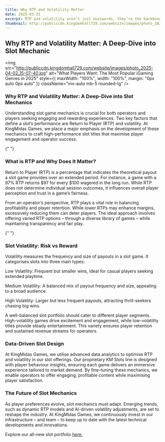 ```yaml
---
title: Why RTP and Volatility Matter
date: 2025-03-31
excerpt: RTP and volatility aren’t just buzzwords, they’re the backbone of every great slot game. In this article, KingMidas Games explores how these mechanics impact player experience and operator success, and why smart slot design is key to staying competitive in 2025.
thumbnail: http://publiccdn.kingdomhall729.com/website/images/photo_2025-04-02_15-07-40.jpg
---
```



<div className="newsContent" style={{ maxWidth: '750px', margin: '0 auto', color: 'white' }}>
  <div className="newsHeader" style={{ textAlign: 'center', marginBottom: '20px' }}>
    <h2 className="text-lg font-bold Montserrat">Why RTP and Volatility Matter: A Deep-Dive into Slot Mechanic</h2>
  </div>


<img
  src="http://publiccdn.kingdomhall729.com/website/images/photo_2025-04-02_15-07-40.jpg"
  alt="What Players Want: The Most Popular iGaming Genres in 2025"
  style={{ maxWidth: "100%", width: "100%", margin: "0px auto 0px auto" }}
  className="mx-auto mb-5 rounded-lg"
/>


<div style={{ margin: "20px auto 0px", textAlign: "justify" }}>
  <h3 className="text-lg font-bold">
    Why RTP and Volatility Matter: A Deep-Dive into Slot Mechanics
  </h3>
  <p>
    Understanding slot game mechanics is crucial for both operators and players
    seeking engaging and rewarding experiences. Two key factors that define a
    slot’s performance are Return to Player (RTP) and volatility. At KingMidas
    Games, we place a major emphasis on the development of these mechanics to
    craft high-performance slot titles that maximise player engagement and
    operator success.
  </p>
</div>

{" "}

<div style={{ margin: "40px auto 0px", textAlign: "justify" }}>
  <h3 className="text-lg font-bold">What is RTP and Why Does It Matter?</h3>
  <p>
    Return to Player (RTP) is a percentage that indicates the theoretical payout
    a slot game provides over an extended period. For instance, a game with a
    97% RTP returns $97 for every $100 wagered in the long run. While RTP does
    not determine individual session outcomes, it influences overall player
    perception and trust in a game’s fairness.
  </p>
  <p style={{ margin: "10px auto 0px", textAlign: "justify" }}>
    From an operator’s perspective, RTP plays a vital role in balancing
    profitability and player retention. While lower RTPs may enhance margins,
    excessively reducing them can deter players. The ideal approach involves
    offering varied RTP options – through a diverse library of games – while
    maintaining transparency and fair play.
  </p>
</div>

{" "}

<div style={{ margin: "20px auto 0px", textAlign: "justify" }}>
  <h3 className="text-lg font-bold">Slot Volatility: Risk vs Reward</h3>
  <p>
    Volatility measures the frequency and size of payouts in a slot game. It
    categorises slots into three main types:
  </p>
  <p style={{ margin: "10px auto 0px", textAlign: "justify" }}>
    Low Volatility: Frequent but smaller wins, ideal for casual players seeking
    extended playtime.
  </p>
  <p style={{ margin: "10px auto 0px", textAlign: "justify" }}>
    Medium Volatility: A balanced mix of payout frequency and size, appealing to
    a broad audience.
  </p>
  <p style={{ margin: "10px auto 0px", textAlign: "justify" }}>
    High Volatility: Larger but less frequent payouts, attracting thrill-seekers
    chasing big wins.
  </p>
  <p style={{ margin: "10px auto 0px", textAlign: "justify" }}>
    A well-balanced slot portfolio should cater to different player segments.
    High-volatility games drive excitement and engagement, while low-volatility
    titles provide steady entertainment. This variety ensures player retention
    and sustained revenue streams for operators.
  </p>
</div>

<div style={{ margin: "40px auto 0px", textAlign: "justify" }}>
  <h3 className="text-lg font-bold">Data-Driven Slot Design</h3>
  <p>
    At KingMidas Games, we utilise advanced data analytics to optimise RTP and
    volatility in our slot offerings. Our proprietary KM Slots line is designed
    with player behaviour insights, ensuring each game delivers an immersive
    experience tailored to market demand. By fine-tuning these mechanics, we
    enable operators to offer engaging, profitable content while maximising
    player satisfaction.
  </p>
</div>

<div style={{ margin: "40px auto 0px", textAlign: "justify" }}>
  <h3 className="text-lg font-bold">The Future of Slot Mechanics</h3>
  <p>
    As player preferences evolve, slot mechanics must adapt. Emerging trends,
    such as dynamic RTP models and AI-driven volatility adjustments, are set to
    reshape the industry. At KingMidas Games, we continuously invest in our
    infrastructure – and team – to keep up to date with the latest technical
    developments and innovations.
  </p>
<p style={{ margin: "10px auto 0px", textAlign: "justify" }}>
  Explore our all-new slot portfolio <a style={{ textDecoration: "underline" }} href="https://kingmidasgames.com/games?categories=SLOTS%28All%29">here.</a>
</p>

</div>

</div>